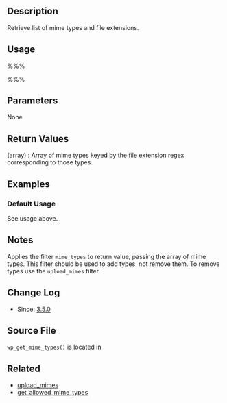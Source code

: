 {{Languages|
{{en|Function Reference/wp_get_mime_types}}
{{it|Riferimento funzioni/wp_get_mime_types}}
{{ja|関数リファレンス/wp_get_mime_types}}
}}

== Description ==
Retrieve list of mime types and file extensions. 
== Usage ==

%%%<?php $mime_types = wp_get_mime_types(); ?>%%%

== Parameters ==

None

== Return Values ==

; (array) : Array of mime types keyed by the file extension regex corresponding to those types.

== Examples ==

=== Default Usage ===

See usage above.

== Notes ==
Applies the filter <tt>mime_types</tt> to return value, passing the array of mime types. This filter should be used to add types, not remove them. To remove types use the <tt>upload_mimes</tt> filter.

== Change Log ==

* Since: [[Version_3.5|3.5.0]]

== Source File ==

<tt>wp_get_mime_types()</tt> is located in {{Trac|wp-includes/functions.php}}

== Related ==
*[[Plugin API/Filter Reference/upload mimes|upload_mimes]]
*[[Function_Reference/get allowed mime types|get_allowed_mime_types]]